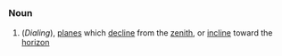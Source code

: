 =={{en}}==
===Noun===
#(''Dialing''), [[planes]] which [[decline]] from the [[zenith]], or [[incline]] toward the [[horizon]]